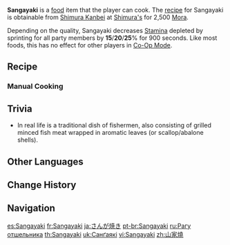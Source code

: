 {{Food Infobox
|id              = 108375
|image           = Item Sangayaki.png
|description     = A simple, humble fisherman's side dish.
|desc_suspicious = The overabundance of salt and rank smell of fish roll like a storm through your olfactory senses. Please keep your hands steady &mdash; please.
|desc_basic      = Freshly caught fish is de-skinned and sliced, minced together with Snapdragon, mixed with miso and salt to form a batter, and then finally grilled. The lovely scent enters your nose long before the food enters your mouth. Three servings later, and you're still raring to go for more.
|desc_delicious  = Full of nutrition and flavor. The lightly charred, yellowed exterior wraps the tender insides &mdash; providing two pleasures at once! Fish paste was already quite delectable raw, and the charcoal grilling only makes it better.
|type            = Adventurer's Dishes
|effectType      = Stamina Reduction
|effect          = Decreases all party members' sprinting Stamina consumption by (var1)% for 900s.
|eff_att1        = Stamina
|eff_att2        = Sprinting Stamina
|eff_att3        = 
|eff_suspicious1 = 15
|eff_basic1      = 20
|eff_delicious1  = 25
|quality         = 2
|variant         = 
|region          = Inazuma
|recipe          = Sold by [[Shimura Kanbei]]
}}
'''Sangayaki''' is a [[food]] item that the player can cook. The [[recipe]] for Sangayaki is obtainable from [[Shimura Kanbei]] at [[Shimura's]] for 2,500 [[Mora]].

Depending on the quality, Sangayaki decreases [[Stamina]] depleted by sprinting for all party members by '''15'''/'''20'''/'''25'''% for 900 seconds. Like most foods, this has no effect for other players in [[Co-Op Mode]].

==Recipe==
{{Recipe
|type = Cooking
|Fish = 2
|Snapdragon = 2
|Salt = 1
|sort = Fish;Snapdragon;Salt
}}

===Manual Cooking===
{{Manual Cooking}}

==Trivia==
* In real life {{w|sangayaki}} is a traditional dish of {{w|Bōsō Peninsula}} fishermen, also consisting of grilled minced fish meat wrapped in aromatic leaves (or scallop/abalone shells).

==Other Languages==
{{Other Languages
|en      = Sangayaki
|zhs     = 山家烧
|zhs_rm  = Shānjiāshāo
|zht     = 山家燒
|zht_rm  = Shānjiāshāo
|ja      = さんが焼き
|ja_rm   = Sangayaki
|ko      = 산가야키
|ko_rm   = Sangayaki
|es      = Sangayaki
|fr      = Sangayaki
|ru      = Рагу отшельника
|ru_tl   = Recluse's Ragout
|th      = Sangayaki
|vi      = Sangayaki
|de      = Sangayaki
|id      = Sangayaki
|pt      = Sangayaki
|tr      = Sangayaki
|it      = Sangayaki
}}

==Change History==
{{Change History|2.5}}

==Navigation==
{{Food Navbox}}

[[es:Sangayaki]]
[[fr:Sangayaki]]
[[ja:さんが焼き]]
[[pt-br:Sangayaki]]
[[ru:Рагу отшельника]]
[[th:Sangayaki]]
[[uk:Санґаякі]]
[[vi:Sangayaki]]
[[zh:山家燒]]